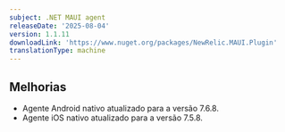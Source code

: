 ```yaml
---
subject: .NET MAUI agent
releaseDate: '2025-08-04'
version: 1.1.11
downloadLink: 'https://www.nuget.org/packages/NewRelic.MAUI.Plugin'
translationType: machine
---
```


## Melhorias

* Agente Android nativo atualizado para a versão 7.6.8.
* Agente iOS nativo atualizado para a versão 7.5.8.